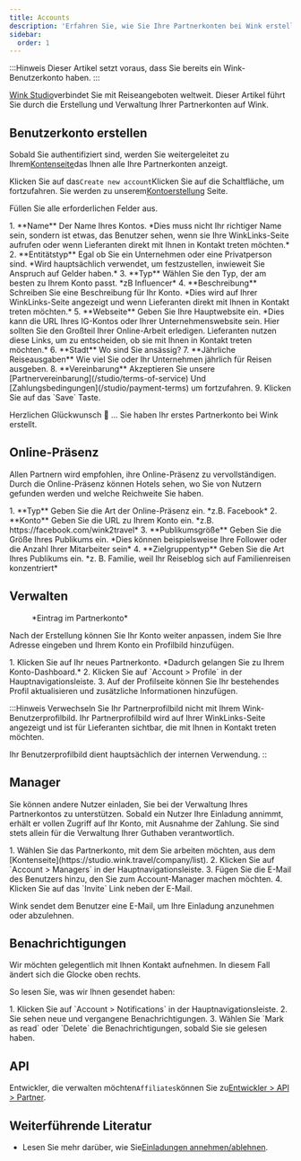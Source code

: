 ```yaml
---
title: Accounts
description: 'Erfahren Sie, wie Sie Ihre Partnerkonten bei Wink erstellen und verwalten.'
sidebar:
  order: 1
---
```


:::Hinweis
Dieser Artikel setzt voraus, dass Sie bereits ein Wink-Benutzerkonto haben.
:::

[Wink Studio](https://studio.wink.travel)verbindet Sie mit Reiseangeboten weltweit. Dieser Artikel führt Sie durch die Erstellung und Verwaltung Ihrer Partnerkonten auf Wink.

## Benutzerkonto erstellen

Sobald Sie authentifiziert sind, werden Sie weitergeleitet zu Ihrem[Kontenseite](https://studio.wink.travel/company/list)das Ihnen alle Ihre Partnerkonten anzeigt.

Klicken Sie auf das`Create new account`Klicken Sie auf die Schaltfläche, um fortzufahren. Sie werden zu unserem[Kontoerstellung](https://studio.wink.travel/company/create) Seite.

Füllen Sie alle erforderlichen Felder aus.

<Steps>
  1. **Name** Der Name Ihres Kontos. *Dies muss nicht Ihr richtiger Name sein, sondern ist etwas, das Benutzer sehen, wenn sie Ihre WinkLinks-Seite aufrufen oder wenn Lieferanten direkt mit Ihnen in Kontakt treten möchten.*
  2. **Entitätstyp** Egal ob Sie ein Unternehmen oder eine Privatperson sind. *Wird hauptsächlich verwendet, um festzustellen, inwieweit Sie Anspruch auf Gelder haben.*
  3. **Typ** Wählen Sie den Typ, der am besten zu Ihrem Konto passt. *zB Influencer*
  4. **Beschreibung** Schreiben Sie eine Beschreibung für Ihr Konto. *Dies wird auf Ihrer WinkLinks-Seite angezeigt und wenn Lieferanten direkt mit Ihnen in Kontakt treten möchten.*
  5. **Webseite** Geben Sie Ihre Hauptwebsite ein. *Dies kann die URL Ihres IG-Kontos oder Ihrer Unternehmenswebsite sein. Hier sollten Sie den Großteil Ihrer Online-Arbeit erledigen. Lieferanten nutzen diese Links, um zu entscheiden, ob sie mit Ihnen in Kontakt treten möchten.*
  6. **Stadt** Wo sind Sie ansässig?
  7. **Jährliche Reiseausgaben** Wie viel Sie oder Ihr Unternehmen jährlich für Reisen ausgeben.
  8. **Vereinbarung** Akzeptieren Sie unsere [Partnervereinbarung](/studio/terms-of-service) Und [Zahlungsbedingungen](/studio/payment-terms) um fortzufahren.
  9. Klicken Sie auf das `Save` Taste.
</Steps>


Herzlichen Glückwunsch 🎉 … Sie haben Ihr erstes Partnerkonto bei Wink erstellt.

## Online-Präsenz

Allen Partnern wird empfohlen, ihre Online-Präsenz zu vervollständigen. Durch die Online-Präsenz können Hotels sehen, wo Sie von Nutzern gefunden werden und welche Reichweite Sie haben.

<Steps>
  1. **Typ** Geben Sie die Art der Online-Präsenz ein. *z.B. Facebook*
  2. **Konto** Geben Sie die URL zu Ihrem Konto ein. *z.B. https://facebook.com/wink2travel*
  3. **Publikumsgröße** Geben Sie die Größe Ihres Publikums ein. *Dies können beispielsweise Ihre Follower oder die Anzahl Ihrer Mitarbeiter sein*
  4. **Zielgruppentyp** Geben Sie die Art Ihres Publikums ein. *z. B. Familie, weil Ihr Reiseblog sich auf Familienreisen konzentriert*
</Steps>


## Verwalten

<figure>
  <CloudinaryImage width="350" height="448" resize="scale" quality="best" alt="Partnerkonto" src="academy/affiliate-account" errorImage="noimage_opaque_nyrtl0.png" />

  <figcaption>*Eintrag im Partnerkonto*</figcaption>
</figure>


Nach der Erstellung können Sie Ihr Konto weiter anpassen, indem Sie Ihre Adresse eingeben und Ihrem Konto ein Profilbild hinzufügen.

<Steps>
  1. Klicken Sie auf Ihr neues Partnerkonto. *Dadurch gelangen Sie zu Ihrem Konto-Dashboard.*
  2. Klicken Sie auf `Account > Profile` in der Hauptnavigationsleiste.
  3. Auf der Profilseite können Sie Ihr bestehendes Profil aktualisieren und zusätzliche Informationen hinzufügen.
</Steps>


:::Hinweis
Verwechseln Sie Ihr Partnerprofilbild nicht mit Ihrem Wink-Benutzerprofilbild. Ihr Partnerprofilbild wird auf Ihrer WinkLinks-Seite angezeigt und ist für Lieferanten sichtbar, die mit Ihnen in Kontakt treten möchten.

Ihr Benutzerprofilbild dient hauptsächlich der internen Verwendung.
::

## Manager

Sie können andere Nutzer einladen, Sie bei der Verwaltung Ihres Partnerkontos zu unterstützen. Sobald ein Nutzer Ihre Einladung annimmt, erhält er vollen Zugriff auf Ihr Konto, mit Ausnahme der Zahlung. Sie sind stets allein für die Verwaltung Ihrer Guthaben verantwortlich.

<Steps>
  1. Wählen Sie das Partnerkonto, mit dem Sie arbeiten möchten, aus dem [Kontenseite](https://studio.wink.travel/company/list).
  2. Klicken Sie auf `Account > Managers` in der Hauptnavigationsleiste.
  3. Fügen Sie die E-Mail des Benutzers hinzu, den Sie zum Account-Manager machen möchten.
  4. Klicken Sie auf das `Invite` Link neben der E-Mail.
</Steps>


Wink sendet dem Benutzer eine E-Mail, um Ihre Einladung anzunehmen oder abzulehnen.

## Benachrichtigungen

Wir möchten gelegentlich mit Ihnen Kontakt aufnehmen. In diesem Fall ändert sich die Glocke oben rechts.

So lesen Sie, was wir Ihnen gesendet haben:

<Steps>
  1. Klicken Sie auf `Account > Notifications` in der Hauptnavigationsleiste.
  2. Sie sehen neue und vergangene Benachrichtigungen.
  3. Wählen Sie `Mark as read` oder `Delete` die Benachrichtigungen, sobald Sie sie gelesen haben.
</Steps>


## API

Entwickler, die verwalten möchten`Affiliates`können Sie zu[Entwickler > API > Partner](/developers/apis/#affiliate-api).

## Weiterführende Literatur

* Lesen Sie mehr darüber, wie Sie[Einladungen annehmen/ablehnen](/user/invites).

